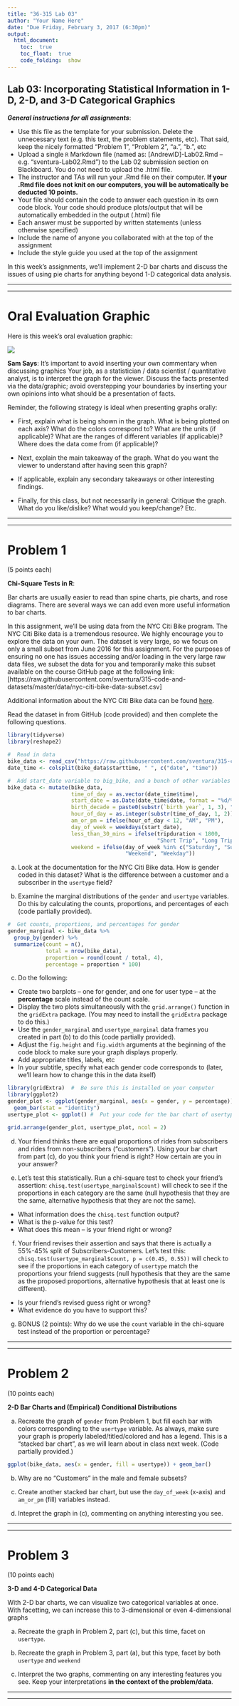 ```yaml
---
title: "36-315 Lab 03"
author: "Your Name Here"
date: "Due Friday, February 3, 2017 (6:30pm)"
output: 
  html_document:
    toc:  true
    toc_float:  true
    code_folding:  show
---
```



##  Lab 03:  Incorporating Statistical Information in 1-D, 2-D, and 3-D Categorical Graphics

***General instructions for all assignments***: 

+  Use this file as the template for your submission.  Delete the unnecessary text (e.g. this text, the problem statements, etc).  That said, keep the nicely formatted "Problem 1", "Problem 2", "a.", "b.", etc
+  Upload a single `R` Markdown file (named as:  [AndrewID]-Lab02.Rmd -- e.g. "sventura-Lab02.Rmd") to the Lab 02 submission section on Blackboard.  You do not need to upload the .html file.
+  The instructor and TAs will run your .Rmd file on their computer.  **If your .Rmd file does not knit on our computers, you will be automatically be deducted 10 points.**
+  Your file should contain the code to answer each question in its own code block.  Your code should produce plots/output that will be automatically embedded in the output (.html) file
+  Each answer must be supported by written statements (unless otherwise specified)
+  Include the name of anyone you collaborated with at the top of the assignment
+  Include the style guide you used at the top of the assignment


In this week's assignments, we'll implement 2-D bar charts and discuss the issues of using pie charts for anything beyond 1-D categorical data analysis.


***
***


#  Oral Evaluation Graphic

Here is this week's oral evaluation graphic:

<div style="width:750px">
![](https://espnfivethirtyeight.files.wordpress.com/2014/10/hickey-datalab-party-2.png?w=610&h=849)
</div>



**Sam Says**:  It's important to avoid inserting your own commentary when discussing graphics  Your job, as a statistician / data scientist / quantitative analyst, is to interpret the graph for the viewer.  Discuss the facts presented via the data/graphic; avoid overstepping your boundaries by inserting your own opinions into what should be a presentation of facts.

Reminder, the following strategy is ideal when presenting graphs orally:

+  First, explain what is being shown in the graph.  What is being plotted on each axis?  What do the colors correspond to?  What are the units (if applicable)?  What are the ranges of different variables (if applicable)?  Where does the data come from (if applicable)?

+  Next, explain the main takeaway of the graph.  What do you want the viewer to understand after having seen this graph?

+  If applicable, explain any secondary takeaways or other interesting findings.

+  Finally, for this class, but not necessarily in general:  Critique the graph.  What do you like/dislike?  What would you keep/change?  Etc.


***
***

#  Problem 1

(5 points each)

**Chi-Square Tests in R**:  

Bar charts are usually easier to read than spine charts, pie charts, and rose diagrams.  There are several ways we can add even more useful information to bar charts.

In this assignment, we'll be using data from the NYC Citi Bike program.  The NYC Citi Bike data is a tremendous resource.  We highly encourage you to explore the data on your own.  The dataset is very large, so we focus on only a small subset from June 2016 for this assignment.  For the purposes of ensuring no one has issues accessing and/or loading in the very large raw data files, we subset the data for you and temporarily make this subset available on the course GitHub page at the following link:  [https://raw.githubusercontent.com/sventura/315-code-and-datasets/master/data/nyc-citi-bike-data-subset.csv]

Additional information about the NYC Citi Bike data can be found [here](https://www.citibikenyc.com/system-data).  

Read the dataset in from GitHub (code provided) and then complete the following questions.

```r
library(tidyverse)
library(reshape2)

#  Read in data
bike_data <- read_csv("https://raw.githubusercontent.com/sventura/315-code-and-datasets/master/data/nyc-citi-bike-data-subset.csv")
date_time <- colsplit(bike_data$starttime, " ", c("date", "time"))

#  Add start_date variable to big_bike, and a bunch of other variables
bike_data <- mutate(bike_data,
                    time_of_day = as.vector(date_time$time),
                    start_date = as.Date(date_time$date, format = "%d/%m/%Y"),
                    birth_decade = paste0(substr(`birth year`, 1, 3), "0s"),
                    hour_of_day = as.integer(substr(time_of_day, 1, 2)),
                    am_or_pm = ifelse(hour_of_day < 12, "AM", "PM"),
                    day_of_week = weekdays(start_date),
                    less_than_30_mins = ifelse(tripduration < 1800, 
                                               "Short Trip", "Long Trip"),
                    weekend = ifelse(day_of_week %in% c("Saturday", "Sunday"), 
                                     "Weekend", "Weekday"))
```


a.  Look at the documentation for the NYC Citi Bike data.  How is gender coded in this dataset?  What is the difference between a customer and a subscriber in the `usertype` field?

b.  Examine the marginal distributions of the `gender` and `usertype` variables.  Do this by calculating the counts, proportions, and percentages of each (code partially provided).

```r
#  Get counts, proportions, and percentages for gender
gender_marginal <- bike_data %>%
  group_by(gender) %>%
  summarize(count = n(), 
            total = nrow(bike_data),
            proportion = round(count / total, 4),
            percentage = proportion * 100)
```

c.  Do the following:

+  Create two barplots -- one for gender, and one for user type -- at the **percentage** scale instead of the count scale.  
+  Display the two plots simultaneously with the `grid.arrange()` function in the `gridExtra` package.  (You may need to install the `gridExtra` package to do this.)  
+  Use the `gender_marginal` and `usertype_marginal` data frames you created in part (b) to do this (code partially provided).  
+  Adjust the `fig.height` and `fig.width` arguments at the beginning of the code block to make sure your graph displays properly.
+  Add appropriate titles, labels, etc
+  In your subtitle, specify what each gender code corresponds to (later, we'll learn how to change this in the data itself)


```r
library(gridExtra)  #  Be sure this is installed on your computer
library(ggplot2)
gender_plot <- ggplot(gender_marginal, aes(x = gender, y = percentage)) + 
  geom_bar(stat = "identity")
usertype_plot <- ggplot() #  Put your code for the bar chart of usertype here

grid.arrange(gender_plot, usertype_plot, ncol = 2)
```

d.  Your friend thinks there are equal proportions of rides from subscribers and rides from non-subscribers ("customers").  Using your bar chart from part (c), do you think your friend is right?  How certain are you in your answer?

e.  Let's test this statistically.  Run a chi-square test to check your friend's assertion:  `chisq.test(usertype_marginal$count)` will check to see if the proportions in each category are the same (null hypothesis that they are the same, alternative hypothesis that they are not the same).  

+  What information does the `chisq.test` function output?  
+  What is the p-value for this test?  
+  What does this mean -- is your friend right or wrong?

f.  Your friend revises their assertion and says that there is actually a 55%-45% split of Subscribers-Customers.  Let's test this:  `chisq.test(usertype_marginal$count, p = c(0.45, 0.55))` will check to see if the proportions in each category of `usertype` match the proportions your friend suggests (null hypothesis that they are the same as the proposed proportions, alternative hypothesis that at least one is different).  

+  Is your friend's revised guess right or wrong?  
+  What evidence do you have to support this?

g.  BONUS (2 points):  Why do we use the `count` variable in the chi-square test instead of the proportion or percentage?

***
***


#  Problem 2

(10 points each)

**2-D Bar Charts and (Empirical) Conditional Distributions**

a.  Recreate the graph of `gender` from Problem 1, but fill each bar with colors corresponding to the `usertype` variable.  As always, make sure your graph is properly labeled/titled/colored and has a legend.  This is a "stacked bar chart", as we will learn about in class next week.  (Code partially provided.)

```r
ggplot(bike_data, aes(x = gender, fill = usertype)) + geom_bar()
```

b.  Why are no "Customers" in the male and female subsets?

c.  Create another stacked bar chart, but use the `day_of_week` (x-axis) and `am_or_pm` (fill) variables instead.

d.  Intepret the graph in (c), commenting on anything interesting you see.


***
***


#  Problem 3

(10 points each)

**3-D and 4-D Categorical Data**

With 2-D bar charts, we can visualize two categorical variables at once.  With facetting, we can increase this to 3-dimensional or even 4-dimensional graphs

a.  Recreate the graph in Problem 2, part (c), but this time, facet on `usertype`.

b.  Recreate the graph in Problem 3, part (a), but this type, facet by both `usertype` and `weekend`

c.  Interpret the two graphs, commenting on any interesting features you see.  Keep your interpretations **in the context of the problem/data**.


***
***

